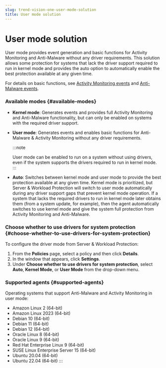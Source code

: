 ```yaml
---
slug: trend-vision-one-user-mode-solution
title: User mode solution
---
```

# User mode solution

User mode provides event generation and basic functions for Activity Monitoring and Anti-Malware without any driver requirements. This solution allows some protection for systems that lack the driver support required to run in kernel mode and provides the auto option to automatically enable the best protection available at any given time.

For details on basic functions, see [Activity Monitoring events](activity-monitoring-events.mdx) and [Anti-Malware events](anti-malware-events.mdx).

### Available modes {#available-modes}

- **Kernel mode**: Generates events and provides full Activity Monitoring and Anti-Malware functionality, but can only be enabled on systems with the required driver support.
- **User mode**: Generates events and enables basic functions for Anti-Malware & Activity Monitoring without any driver requirements.

  :::note

  User mode can be enabled to run on a system without using drivers, even if the system supports the drivers required to run in kernel mode.
  :::
- **Auto**: Switches between kernel mode and user mode to provide the best protection available at any given time. Kernel mode is prioritized, but Server & Workload Protection will switch to user mode automatically during any driver support gaps that prevent kernel mode operation. If a system that lacks the required drivers to run in kernel mode later obtains them (from a system update, for example), then the agent automatically switches to use kernel mode and give the system full protection from Activity Monitoring and Anti-Malware.

### Choose whether to use drivers for system protection {#choose-whether-to-use-drivers-for-system-protection}

To configure the driver mode from Server & Workload Protection:

1.  From the **Policies** page, select a policy and then click **Details**.
2.  In the window that appears, click **Settings**.
3.  Under **Choose whether to use drivers for system protection**, select **Auto**, **Kernel Mode**, or **User Mode** from the drop-down menu.

### Supported agents {#supported-agents}

Operating systems that support Anti-Malware and Activity Monitoring in user mode:

- Amazon Linux 2 (64-bit)
- Amazon Linux 2023 (64-bit)
- Debian 10 (64-bit)
- Debian 11 (64-bit)
- Debian 12 (64-bit)
- Oracle Linux 8 (64-bit)
- Oracle Linux 9 (64-bit)
- Red Hat Enterprise Linux 9 (64-bit)
- SUSE Linux Enterprise Server 15 (64-bit)
- Ubuntu 20.04 (64-bit)
- Ubuntu 22.04 (64-bit)
:::
